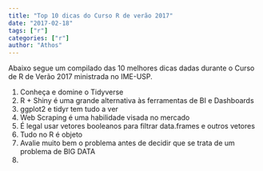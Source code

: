 ```yaml
---
title: "Top 10 dicas do Curso R de verão 2017"
date: "2017-02-18"
tags: ["r"]
categories: ["r"]
author: "Athos"
---
```



Abaixo segue um compilado das 10 melhores dicas dadas durante o Curso de R de Verão 2017 ministrada no IME-USP.

1. Conheça e domine o Tidyverse
2. R + Shiny é uma grande alternativa às ferramentas de BI e Dashboards
3. ggplot2 e tidyr tem tudo a ver
4. Web Scraping é uma habilidade visada no mercado
5. É legal usar vetores booleanos para filtrar data.frames e outros vetores
6. Tudo no R é objeto
7. Avalie muito bem o problema antes de decidir que se trata de um problema de BIG DATA
8. 